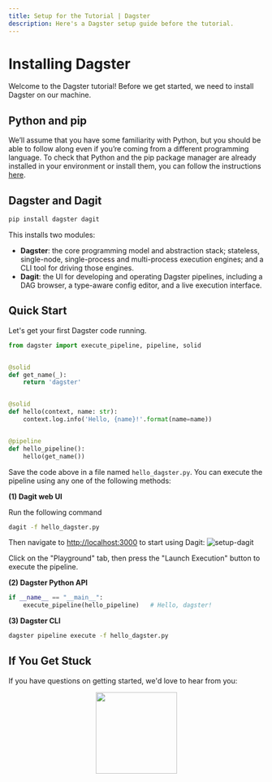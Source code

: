 ```yaml
---
title: Setup for the Tutorial | Dagster
description: Here's a Dagster setup guide before the tutorial.
---
```


# Installing Dagster

Welcome to the Dagster tutorial! Before we get started, we need to install Dagster on our machine.

## Python and pip

We’ll assume that you have some familiarity with Python, but you should be able to follow along even
if you’re coming from a different programming language. To check that Python and the pip package
manager are already installed in your environment or install them, you can follow the instructions
[here](https://packaging.python.org/guides/installing-using-pip-and-virtual-environments/).

## Dagster and Dagit

```bash
pip install dagster dagit
```

This installs two modules:

- **Dagster**: the core programming model and abstraction stack; stateless, single-node,
  single-process and multi-process execution engines; and a CLI tool for driving those engines.
- **Dagit**: the UI for developing and operating Dagster pipelines, including a DAG browser, a
  type-aware config editor, and a live execution interface.

## Quick Start

Let's get your first Dagster code running.

```python
from dagster import execute_pipeline, pipeline, solid


@solid
def get_name(_):
    return 'dagster'


@solid
def hello(context, name: str):
    context.log.info('Hello, {name}!'.format(name=name))


@pipeline
def hello_pipeline():
    hello(get_name())
```

Save the code above in a file named `hello_dagster.py`. You can execute the pipeline using any one
of the following methods:

**(1) Dagit web UI**

Run the following command

```bash
dagit -f hello_dagster.py
```

Then navigate to [http://localhost:3000](http://localhost:3000) to start using Dagit:
![setup-dagit](/images/tutorial/setup-dagit.png)

Click on the "Playground" tab, then press the "Launch Execution" button to execute the pipeline.

**(2) Dagster Python API**

```python
if __name__ == "__main__":
    execute_pipeline(hello_pipeline)   # Hello, dagster!
```

**(3) Dagster CLI**

```bash
dagster pipeline execute -f hello_dagster.py
```

## If You Get Stuck

If you have questions on getting started, we'd love to hear from you:

<p align="center">
  <a href="https://dagster-slackin.herokuapp.com/" target="_blank">
    <img
      src="https://user-images.githubusercontent.com/609349/63558739-f60a7e00-c502-11e9-8434-c8a95b03ce62.png"
      width="160px"
    />
  </a>
</p>

<br />
